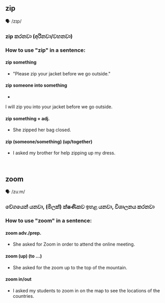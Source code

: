 ## zip

🗣️ /zɪp/

### zip කරනවා (අරිනවා/වහනවා)

### How to use "zip" in a sentence:
#### zip something

- "Please zip your jacket before we go outside."

#### zip someone into something

-  
I will zip you into your jacket before we go outside.

#### zip something + adj.

- She zipped her bag closed.

#### zip (someone/something) (up/together)

- I asked my brother for help zipping up my dress.

<br/>

## zoom

🗣️ /zuːm/

### වේගයෙන් යනවා, (මිලක්) ක්ෂණිකව ඉහළ යනවා, විශාලනය කරනවා

### How to use "zoom" in a sentence:
#### zoom adv./prep.

- She asked for Zoom in order to attend the online meeting.

#### zoom (up) (to …)

- She asked for the zoom up to the top of the mountain.

#### zoom in/out

- I asked my students to zoom in on the map to see the locations of the countries.

<br/>

